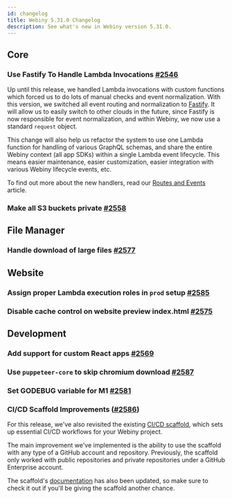 ```yaml
---
id: changelog
title: Webiny 5.31.0 Changelog
description: See what's new in Webiny version 5.31.0.
---
```


## Core

### Use Fastify To Handle Lambda Invocations [#2546](https://github.com/webiny/webiny-js/pull/2546)

Up until this release, we handled Lambda invocations with custom functions which forced us to do lots of manual checks and event normalization.
With this version, we switched all event routing and normalization to [Fastify](https://www.fastify.io/). It will allow us to easily switch to other clouds in the future, since Fastify is now responsible for event normalization, and within Webiny, we now use a standard `request` object.

This change will also help us refactor the system to use one Lambda function for handling of various GraphQL schemas, and share the entire Webiny context (all app SDKs) within a single Lambda event lifecycle. This means easier maintenance, easier customization, easier integration with various Webiny lifecycle events, etc.

To find out more about the new handlers, read our [Routes and Events](/docs/core-development-concepts/basics/routes-and-events) article.

### Make all S3 buckets private [#2558](https://github.com/webiny/webiny-js/pull/2558)


## File Manager

### Handle download of large files [#2577](https://github.com/webiny/webiny-js/pull/2577)


## Website

### Assign proper Lambda execution roles in `prod` setup [#2585](https://github.com/webiny/webiny-js/pull/2585)

### Disable cache control on website preview index.html [#2575](https://github.com/webiny/webiny-js/pull/2575)


## Development

### Add support for custom React apps [#2569](https://github.com/webiny/webiny-js/pull/2569)

### Use `puppeteer-core` to skip chromium download [#2587](https://github.com/webiny/webiny-js/pull/2587)

### Set GODEBUG variable for M1 [#2581](https://github.com/webiny/webiny-js/pull/2581)

### CI/CD Scaffold Improvements ([#2586](https://github.com/webiny/webiny-js/pull/2586))

For this release, we've also revisited the existing [CI/CD scaffold](/docs/{version}/core-development-concepts/ci-cd/setup), which sets up essential CI/CD workflows for your Webiny project. 

The main improvement we've implemented is the ability to use the scaffold with any type of a GitHub account and repository. Previously, the scaffold only worked with public repositories and private repositories under a GitHub Enterprise account. 

The scaffold's [documentation]((/docs/{version}/core-development-concepts/ci-cd/setup)) has also been updated, so make sure to check it out if you'll be giving the scaffold another chance.
